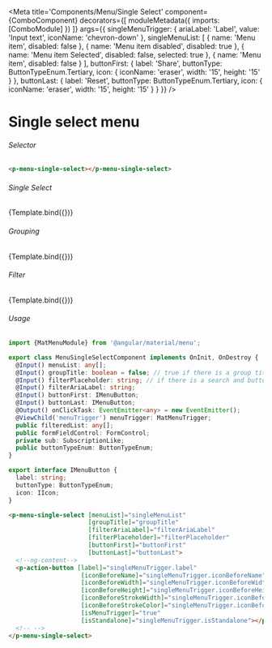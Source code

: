 


<Meta title='Components/Menu/Single Select'
    component={ComboComponent}
    decorators={[
      moduleMetadata({
          imports: [ComboModule]
      })
    ]}
    args={{
      singleMenuTrigger: {
        ariaLabel: 'Label',
        value: 'Input text',
        iconName: 'chevron-down'
      },
      singleMenuList: [
        { name: 'Menu item',
          disabled: false
        },
        { name: 'Menu item disabled',
          disabled: true
        },
        { name: 'Menu item Selected',
          disabled: false,
          selected: true
        },
        { name: 'Menu item',
          disabled: false
        }
      ],
      buttonFirst: {
        label: 'Share',
        buttonType: ButtonTypeEnum.Tertiary,
        icon: {
          iconName: 'eraser',
          width: '15',
          height: '15'
        }
      },
      buttonLast: {
        label: 'Reset',
        buttonType: ButtonTypeEnum.Tertiary,
        icon: {
          iconName: 'eraser',
          width: '15',
          height: '15'
        }
      }
    }}
 />


# Single select menu

###### Selector
```html
<p-menu-single-select></p-menu-single-select>
```
###### Single Select
<Canvas>
  <Story name="Single Select"
    args={{
    }}>
    {Template.bind({})}
  </Story>
</Canvas>

###### Grouping
<Canvas>
  <Story name="Single Select with Group"
    args={{
      groupTitle: true,
      singleMenuList: stateGroups
    }}>
    {Template.bind({})}
  </Story>
</Canvas>

###### Filter
<Canvas>
  <Story name="Single Select with Filter"
    args={{
      singleMenuTrigger: {
        label: 'Action item',
        iconBeforeName: 'sliders',
        iconBeforeWidth: '17',
        isStandalone: true
      },
      singleMenuList: stateGroups,
      groupTitle: true,
      filterAriaLabel: 'Find Label',
      filterPlaceholder: 'Find Label' 
    }}>
    {Template.bind({})}
  </Story>
</Canvas>


###### Usage
```ts
import {MatMenuModule} from '@angular/material/menu';

export class MenuSingleSelectComponent implements OnInit, OnDestroy {
  @Input() menuList: any[];
  @Input() groupTitle: boolean = false; // true if there is a group title
  @Input() filterPlaceholder: string; // if there is a search and buttons
  @Input() filterAriaLabel: string;
  @Input() buttonFirst: IMenuButton;
  @Input() buttonLast: IMenuButton;
  @Output() onClickTask: EventEmitter<any> = new EventEmitter();
  @ViewChild('menuTrigger') menuTrigger: MatMenuTrigger;
  public filteredList: any[];
  public formFieldControl: FormControl;
  private sub: SubscriptionLike;
  public buttonTypeEnum: ButtonTypeEnum;
}

export interface IMenuButton {
  label: string;
  buttonType: ButtonTypeEnum;
  icon: IIcon;
}
```
```html
<p-menu-single-select [menuList]="singleMenuList"
                      [groupTitle]="groupTitle"
                      [filterAriaLabel]="filterAriaLabel"
                      [filterPlaceholder]="filterPlaceholder"
                      [buttonFirst]="buttonFirst"
                      [buttonLast]="buttonLast">
  <!--ng-content-->
  <p-action-button [label]="singleMenuTrigger.label"
                    [iconBeforeName]="singleMenuTrigger.iconBeforeName"
                    [iconBeforeWidth]="singleMenuTrigger.iconBeforeWidth"
                    [iconBeforeHeight]="singleMenuTrigger.iconBeforeHeight"
                    [iconBeforeStrokeWidth]="singleMenuTrigger.iconBeforeStrokeWidth"
                    [iconBeforeStrokeColor]="singleMenuTrigger.iconBeforeStrokeColor"
                    [isMenuTrigger]="true"
                    [isStandalone]="singleMenuTrigger.isStandalone"></p-action-button>
  <!-- -->
</p-menu-single-select>
```
